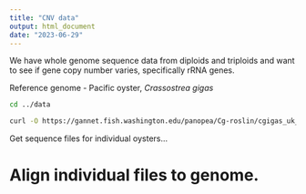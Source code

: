 ```yaml
---
title: "CNV data"
output: html_document
date: "2023-06-29"
---
```



We have whole genome sequence data from diploids and triploids and want to see if gene copy number varies, specifically rRNA genes.

Reference genome - Pacific oyster, _Crassostrea gigas_


```bash
cd ../data

curl -O https://gannet.fish.washington.edu/panopea/Cg-roslin/cgigas_uk_roslin_v1_genomic-mito.fa
```


Get sequence files for individual oysters...







# Align individual files to genome.




